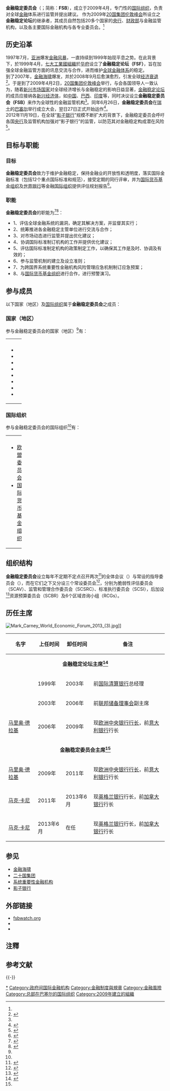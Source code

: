 
{{coord|47.548052|7.591761|type:landmark_source:kolossus-frwiki|display=title}}

{{Infobox organization
|name         = 金融稳定委员会
|native_name  = Financial Stability Board
|image        = Fsb-logo.svg
|size         = 250px
|caption      = FSB标志
|map          = 
|msize        = 
|malt         = 
|mcaption     = 
|predecessor  = '''金融稳定论坛（FSF）'''<br>（{{lang-en|'''F'''inancial '''S'''tability '''F'''orum}}）
|formation    = 2009年4月<ref name="Members1">{{Cite web|url=http://www.financialstabilityboard.org/about/history.htm|title=History|accessdate=2014-07-06|author=|last=|first=|authorlink=|coauthors=|date=|year=|month=|format=|work=|publisher='''''Financial Stability Board'''''|pages=|language=en|doi=|archiveurl=https://web.archive.org/web/20140625060226/http://www.financialstabilityboard.org/about/history.htm|archivedate=2014-06-25|quote=The FSB was established in April 2009 as the successor to the Financial Stability Forum (FSF).|deadurl=yes}}</ref>
| type        = [[国际组织|国际组织]]
|status       = 
|headquarters = {{瑞士}} [[巴塞尔|巴塞尔]]
|region_served = 
|membership   = 24个国家（地区）<ref name="Members">{{Cite web|url=http://www.financialstabilityboard.org/about/fsb_members.htm|title=FSB member institutions|accessdate=2014-07-06|author=|last=|first=|authorlink=|coauthors=|date=|year=|month=|format=|work=|publisher='''''Financial Stability Board'''''|pages=|language=en|doi=|archiveurl=https://web.archive.org/web/20140630041040/http://www.financialstabilityboard.org/about/fsb_members.htm|archivedate=2014-06-30|quote=|deadurl=yes}}</ref><br>6个组织<ref name=Members/>
|leader_title = 主席
|leader_name  = [[马克·卡尼|马克·卡尼]]([[英格兰银行|英格兰银行]]行长)
|affiliations = [[20国集团|20国集团]]
|website      = http://www.fsb.org
}}

'''金融稳定委员会'''（{{lang-en|'''F'''inancial '''S'''tability '''B'''oard}}；简称：'''FSB'''），成立于2009年4月，专门性的[[国际组织|国际组织]]，负责对全球[[金融|金融]]体系进行监管并提出建议。 作为2009年[[20国集团|20国集团]][[2009年二十国集团伦敦峰会|伦敦峰会]]所设立之'''金融稳定论坛'''的继承者，其成员自然包括20多个国家的[[央行|央行]]、[[财政部|财政部]]与金融监管机构，以及各主要国际金融机构与各专业委员会。<ref name=Members/>

== 历史沿革 ==

1997年7月，[[亚洲|亚洲]]爆发[[亚洲金融风暴|金融风暴]]，一直持续到1999年始现平息之势。在此背景下，於1999年4月，[[七大工業國組織|七大工業國組織]]於[[华府|华府]]设立了'''金融稳定论坛（FSF）'''，旨在加强全球金融监管方面的讯息交流与合作，进而维护[[全球金融体系|全球金融体系]]的稳定。
<br>到了2007年，[[金融海啸|金融海啸]]爆发，并於2008年9月后愈演愈烈，引发全球[[经济衰退|经济衰退]]<ref>{{Cite web|url=http://www.businessweekly.com.tw/webarticle.php?id=34382|title=金融海嘯：雷曼兄弟破產啟示錄|accessdate=2014-07-06|author=|last=|first=|authorlink=|coauthors=|date=2008-09-22|year=|month=|trans_title=|format=|work=|publisher='''''[[商業周刊|商業周刊]]'''''|pages=1087期|language=zh-cn|doi=|archiveurl=https://web.archive.org/web/20130930013253/http://www.businessweekly.com.tw/KWebArticle.aspx?id=34382|archivedate=2013-09-30|quote=|deadurl=yes}}</ref>。于是到了2009年4月2日，[[20国集团|20国集团]][[2009年二十国集团伦敦峰会|伦敦峰会]]举行，与会各国领导人一致认为，随着[[新兴11国|新兴市场国家]]对全球经济增长与金融稳定的影响日益显著，[[金融稳定论坛|金融稳定论坛]]的成员应接纳各[[新兴11国|新兴经济体]]，如[[中国|中国]]、[[巴西|巴西]]、[[印度|印度]]等，同时决议设立'''金融稳定委员会（FSB）'''来作为全球性的金融监管机构<ref name=Members1/>。同年6月26日，'''金融稳定委员会'''在[[瑞士|瑞士]]的[[巴塞尔|巴塞尔]]举行成立大会，翌日27日正式开始运作<ref>{{Cite web|url=http://intl.ce.cn/zhuanti/data/jw/jwnews/200906/30/t20090630_1471668.shtml|title=金融稳定委员会运作 全球央行承担监管改造重任|accessdate=2014-07-06|author=朱贤佳|last=|first=|authorlink=|coauthors=|date=2009-06-30|year=|month=|format=|work='''''[[中国经济网|中国经济网]]'''''|publisher=[[汉网|汉网]]|pages=|language=zh-cn|doi=|archiveurl=https://web.archive.org/web/20140706024109/http://intl.ce.cn/zhuanti/data/jw/jwnews/200906/30/t20090630_1471668.shtml|archivedate=2014-07-06|quote=|deadurl=yes}}</ref>。
<br>2012年11月19日，在全球“[[影子银行|影子银行]]”规模不断扩大的背景下，金融稳定委员会呼吁各国[[央行|央行]]及监管机构加强对“影子银行”的监管，以防范其对金融稳定构成潜在风险<ref>{{Cite web|url=http://www.cs.com.cn/sylm/jsbd/201211/t20121119_3737433.html|title=金融稳定委员会呼吁加强监管“影子银行”|accessdate=2014-07-06|author=陈听雨|last=|first=|authorlink=|coauthors=|date=2012-11-19|year=|month=|format=|work='''''中证网'''''|publisher=中国证券报|pages=|language=zh-cn|doi=|archiveurl=https://web.archive.org/web/20140706024258/http://www.cs.com.cn/sylm/jsbd/201211/t20121119_3737433.html|archivedate=2014-07-06|quote=金融稳定委员会(FSB)19日呼吁各国央行及监管机构，加强对影子银行的监管,防范其对金融稳定构成潜在风险。金融稳定委员会数据显示，全球影子银行规模去年达到了67万亿美元，创出金融危机以来的新高。|deadurl=yes}}</ref>。

== 目标与职能 ==

=== 目标 ===

'''金融稳定委员会'''致力于维护金融稳定，保持金融业的开放性和透明度，落实国际金融标准（包括12个重点国际标准和规范），接受定期的同行评审，并为[[国际货币基金组织|国际货币基金组织]]及[[世界银行|世界银行]]等金融[[国际组织|国际组织]]提供评估规划报告<ref>{{Cite web|url=http://www.financialstabilityboard.org/about/mandate.htm|title=The mandate of the FSB is to:|accessdate=2014-07-06|author=|last=|first=|authorlink=|coauthors=|date=|year=|month=|format=|work=|publisher='''''Financial Stability Board'''''|pages=|language=en|doi=|archiveurl=https://web.archive.org/web/20140629200518/http://www.financialstabilityboard.org/about/mandate.htm|archivedate=2014-06-29|quote=As obligations of membership, members of the FSB commit to pursue the maintenance of financial stability, maintain the openness and transparency of the financial sector, implement international financial standards (including the 12 key International Standards and Codes), and agree to undergo periodic peer reviews, using among other evidence IMF/World Bank public Financial Sector Assessment Program reports.|deadurl=yes}}</ref>。

=== 职能 ===

'''金融稳定委员会'''的职能为<ref>{{Cite web|url=http://www.financialstabilityboard.org/about/mandate.htm|title=The mandate of the FSB is to:|accessdate=2014-07-06|author=|last=|first=|authorlink=|coauthors=|date=|year=|month=|format=|work=|publisher='''''Financial Stability Board'''''|pages=|language=en|doi=|archiveurl=https://web.archive.org/web/20140629200518/http://www.financialstabilityboard.org/about/mandate.htm|archivedate=2014-06-29|quote=|deadurl=yes}}</ref><ref>{{Cite web|url=http://www.financialstabilityboard.org/activities/index.htm|title=FSB Activities|accessdate=2014-07-06|author=|last=|first=|authorlink=|coauthors=|date=|year=|month=|format=|work=|publisher='''''Financial Stability Board'''''|pages=|language=en|doi=|archiveurl=https://web.archive.org/web/20140629122546/http://www.financialstabilityboard.org/activities/index.htm|archivedate=2014-06-29|quote=As part of its mandate, the FSB will:……|deadurl=yes}}</ref>：
*1、评估全球金融系统的漏洞，确定其解决方案，并监督其实行；
*2、统筹推进各金融稳定主管单位进行交流与合作；
*3、对市场动态进行监管并提出优化建议；
*4、协调国际标准制订机构的工作并提供优化建议；
*5、评估国际标准制定机构的政策制定工作，以确保其工作是及时、协调及有效的；
*6、参与监管机制的建立及设立准则；
*7、为跨国界系统重要性金融机构风险管理应急机制制订应急预案；
*8、与[[国际货币基金组织|国际货币基金组织]]进行合作，进行预警演习。

== 参与成员 ==

以下国家（地区）及[[国际组织|国际组织]]属于'''金融稳定委员会'''之成员：

=== 国家（地区） ===
参与金融稳定委员会的国家（地区）<ref name=Members/>有：
{| border="0" cellpadding="5" width="100%"
|----- valign="top"
| width="33%" | || width="33%" | || width="34%" | 
|-----
| valign=top|
*{{flag|Argentina}}
*{{flag|Australia}}
*{{flag|Brazil}}
*{{flag|Canada}}
*{{flag|China}}
*{{HKG-CHN}}
*{{flag|France}}
*{{flag|Germany}}
| valign=top|
*{{flag|India}}
*{{flag|Indonesia}}
*{{flag|Italy}}
*{{flag|Japan}}
*{{flag|Mexico}}
*{{flag|Netherlands}}
*{{flag|South Korea}}
*{{flag|Russia}}
| valign=top|
*{{flag|Saudi Arabia}}
*{{flag|Singapore}}
*{{flag|South Africa}}
*{{flag|Spain}}
*{{flag|Switzerland}}
*{{flag|Turkey}}
*{{flag|United Kingdom}}
*{{flag|United States}}
|}

=== 国际组织 ===
参与金融稳定委员会的国际组织<ref name=Members/>有：
{| border="0" cellpadding="5" width="100%"
|----- valign="top"
| width="33%" | || width="33%" | || width="34%" | 
|-----
| valign=top|
*[[欧盟委员会|欧盟委员会]]
*[[国际货币基金组织|国际货币基金组织]]
| valign=top|
*[[欧洲央行|欧洲央行]]
*[[国际清算银行|国际清算银行]]
| valign=top|
*[[经济合作与发展组织|经济合作与发展组织]]
*[[世界银行|世界银行]]
|}

== 组织结构 ==

'''金融稳定委员会'''设立每年不定期不定点召开两次<ref>{{Cite web|url=http://fsbwatch.org/index.php/the-fsb|title=The Structure of the FSB|accessdate=2014-07-06|author=|last=|first=|authorlink=|coauthors=|date=|year=|month=|format=|work=|publisher='''''fsbwatch'''''|pages=|language=en|doi=|archiveurl=https://web.archive.org/web/20130826104321/http://fsbwatch.org/index.php/the-fsb|archivedate=2013-08-26|quote=The full FSB meets twice a year in Plenary (times and locations are still ad hoc.)|deadurl=yes}}</ref>的全体会议（{{lang-en|Plenary}}）与常设的指导委员会（{{lang-en|Steering Committee}}），而在它们之下又分设三个常设委员会<ref>{{Cite web|url=http://intl.ce.cn/zhuanti/data/jw/jwnews/200906/30/t20090630_1471667.shtml|title=给国际金融穿上"防弹衣" 金融稳定会正式成立|accessdate=2014-07-06|author=王如君、吴成良|last=|first=|authorlink=|coauthors=|date=2009-06-30|year=|month=|format=|work='''''[[中国经济网|中国经济网]]'''''|publisher=[[人民日报|人民日报]]|pages=|language=zh-cn|doi=|archiveurl=https://web.archive.org/web/20140706024913/http://intl.ce.cn/zhuanti/data/jw/jwnews/200906/30/t20090630_1471667.shtml|archivedate=2014-07-06|quote=|deadurl=yes}}</ref>，分别为脆弱性评估委员会（SCAV）{{efn|'''脆弱性评估委员会'''（{{lang-en|'''S'''tanding '''C'''ommittee on '''A'''ssessment of '''V'''ulnerabilities}}，简称'''SCAV'''）}}、监管和管理合作委员会（SCSRC）{{efn|'''监管和管理合作委员会'''（{{lang-en|'''S'''tanding '''C'''ommittee on '''S'''upervisory and '''R'''egulatory '''C'''ooperation}}，简称'''SCSRC'''）}}、标准执行委员会（SCSI）{{efn|'''标准执行委员会'''（{{lang-en|'''S'''tanding '''C'''ommittee on '''S'''tandards '''I'''mplementation}}，简称'''SCSI'''）}}，后加设<ref>{{Cite web|url=http://www.financialstabilityboard.org/about/pac.htm|title=FSB Plenary, Committees and Regional Consultative Groups (RCGs) membership|accessdate=2014-07-06|author=|last=|first=|authorlink=|coauthors=|date=|year=|month=|format=|work=|publisher='''''Financial Stability Board'''''|pages=|language=en|doi=|archiveurl=https://web.archive.org/web/20140629135016/http://www.financialstabilityboard.org/about/pac.htm|archivedate=2014-06-29|quote=Lists of the members of the FSB's Plenary, Steering Committee, Standing Committees and RCGs can be found below:……|deadurl=yes}}</ref>资源预算委员会（SCBR）{{efn|'''资源预算委员会'''（{{lang-en|'''S'''tanding '''C'''ommittee on '''B'''udget and '''R'''esources}}，简称'''SCBR'''）}}及6个区域咨询小组（RCGs）{{efn|'''区域咨询小组'''（{{lang-en|'''R'''egional '''C'''onsultative '''G'''roups}}，简称'''RCGs'''）}}。

== 历任主席 ==
[[File:Mark_Carney_World_Economic_Forum_2013_(3).jpg|thumb]]]]

{|class=wikitable
|-
!名字
!上任时间
!卸任时间
!备注
|-
!colspan=4 align=center|'''金融稳定论坛主席<ref name="About8">{{Cite web|url=http://www.financialstabilityboard.org/about/history.htm|title=Chairpersons|accessdate=2014-07-06|author=|last=|first=|authorlink=|coauthors=|date=|year=|month=|format=|work=|publisher='''''Financial Stability Board'''''|pages=|language=en|doi=|archiveurl=https://web.archive.org/web/20140625060226/http://www.financialstabilityboard.org/about/history.htm|archivedate=2014-06-25|quote=FSF/FSB Chairpersons serve in a personal capacity. Following is a list of former and current chairs:……|deadurl=yes}}</ref>'''
|-
| {{link-en|安德鲁·克罗克特|Andrew Crockett (British banker)}} || 1999年 || 2003年 || 前[[国际清算银行|国际清算银行]]总经理
|-
| {{link-en|小罗杰·W·弗格森|Roger W. Ferguson}} || 2003年 || 2006年 || 前[[联邦储备理事会|联邦储备理事会]]副主席
|-
| [[马里奥·德拉基|马里奥·德拉基]] || 2006年 || 2009年 || 现[[欧洲中央银行行长|欧洲中央银行行长]]，前[[意大利银行|意大利银行]]行长
|-
!colspan=4 align=center|'''金融稳定委员会主席<ref name=About8/>'''
|-
| [[马里奥·德拉基|马里奥·德拉基]] || 2009年 || 2011年 || 现[[欧洲中央银行行长|欧洲中央银行行长]]，前[[意大利银行|意大利银行]]行长
|-
| [[马克·卡尼|马克·卡尼]] || 2011年 || 2013年6月 || 现[[英格兰银行|英格兰银行]]行长，前[[加拿大银行|加拿大银行]]行长
|-
| [[马克·卡尼|马克·卡尼]] || 2013年6月 || 在任 || 现[[英格兰银行|英格兰银行]]行长，前[[加拿大银行|加拿大银行]]行长
|}

== 参见 ==
*[[金融海啸|金融海啸]]
*[[二十国集团|二十国集团]]
*[[系统重要性金融机构|系统重要性金融机构]]
*[[影子银行|影子银行]]

== 外部链接 ==

{{Commons category|Financial Stability Board|金融稳定委员会}}
*[http://fsbwatch.org/ fsbwatch.org] {{Wayback|url=http://fsbwatch.org/ |date=20140808193955 }}
*{{Twitter|FinStbBoard}}
*{{flickr|financialstabilityboard}}

== 注釋 ==
{{Notelist}}

== 参考文献 ==
{{Reflist|33em}}

{{-}}
{{Central banks |state = uncollapsed }}

[[Category:中央銀行|*]]
[[Category:政府间国际金融机构|Category:政府间国际金融机构]]
[[Category:金融制度與規章|Category:金融制度與規章]]
[[Category:金融風險|Category:金融風險]]
[[Category:总部在巴塞尔的国际组织|Category:总部在巴塞尔的国际组织]]
[[Category:2009年建立的組織|Category:2009年建立的組織]]